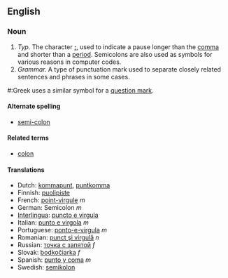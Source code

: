 ==English==
===Noun===
# ''Typ.'' The character '''[[;]]''', used to indicate a pause longer than the [[comma]] and shorter than a [[period]].  Semicolons are also used as symbols for various reasons in computer codes.
# ''Grammar.''  A type of punctuation mark used to separate closely related sentences and phrases in some cases.

#:Greek uses a similar symbol for a [[question mark]].

====Alternate spelling====
*[[semi-colon]]

====Related terms====
*[[colon]]

====Translations====
*Dutch: [[kommapunt]], [[puntkomma]]
*Finnish: [[puolipiste]]
*French: [[point-virgule]] ''m''
*German: Semicolon ''m''
*[[Interlingua]]: [[puncto e virgula]]
*Italian: [[punto e virgola]] ''m''
*Portuguese: [[ponto-e-vírgula]] ''m''
*Romanian: [[punct şi virgulă]] ''n''
*Russian: [[точка с запятой]] ''f''
*Slovak: [[bodkočiarka]] ''f''
*Spanish: [[punto y coma]] ''m''
*Swedish: [[semikolon]]

{{Punctuation}}